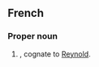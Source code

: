 ==French==

===Proper noun===
{{infl|fr|proper noun|g=m}}

# {{given name|male||fr:}}, cognate to [[Reynold]].